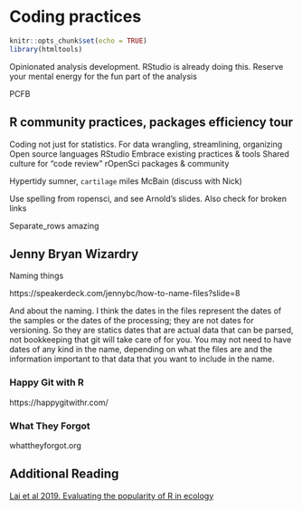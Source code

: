 # Coding practices {#coding} 

```r
knitr::opts_chunk$set(echo = TRUE)
library(htmltools)
```


Opinionated analysis development. RStudio is already doing this. Reserve your mental energy for the fun part of the analysis

PCFB

## R community practices, packages efficiency tour

Coding not just for statistics. For data wrangling, streamlining, organizing
Open source languages
RStudio
Embrace existing practices & tools
Shared culture for “code review”
rOpenSci packages & community

Hypertidy sumner, `cartilage` miles McBain (discuss with Nick)

Use spelling from ropensci, and see Arnold's slides. Also check for broken links

Separate_rows amazing

## Jenny Bryan Wizardry

Naming things

https://speakerdeck.com/jennybc/how-to-name-files?slide=8

And about the naming. I think the dates in the files represent the dates of the samples or the dates of the processing; they are not dates for versioning. So they are statics dates that are actual data that can be parsed, not bookkeeping that git will take care of for you. You may not need to have dates of any kind in the name, depending on what the files are and the information important to that data that you want to include in the name. 


### Happy Git with R

https://happygitwithr.com/

### What They Forgot

whattheyforgot.org


## Additional Reading

[Lai et al 2019. Evaluating the popularity of R in ecology](https://esajournals.onlinelibrary.wiley.com/doi/full/10.1002/ecs2.2567)
